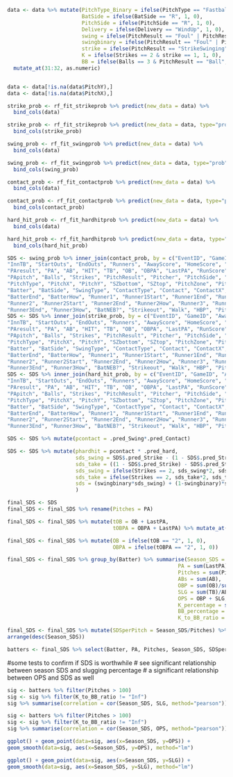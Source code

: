 ```{r}
data <- data %>% mutate(PitchType_Binary = ifelse(PitchType == "Fastball", 1, 0),
                        BatSide = ifelse(BatSide == "R", 1, 0),
                        PitchSide = ifelse(PitchSide == "R", 1, 0),
                        Delivery = ifelse(Delivery == "WindUp", 1, 0),
                        swing = ifelse(PitchResult == "Foul" | PitchResult == "StrikeSwinging" | PitchResult == "Bip", "Swing", "Take"),
                        swingbinary = ifelse(PitchResult == "Foul" | PitchResult == "StrikeSwinging" | PitchResult == "Bip", 1, 0),
                        strike = ifelse(PitchResult == "StrikeSwinging" | PitchResult == "StrikeTaken", 1, 0),
                        K = ifelse(Strikes == 2 & strike == 1, 1, 0),
                        BB = ifelse(Balls == 3 & PitchResult == "Ball", 1, 0)) %>% 
  mutate_at(31:32, as.numeric)


data <- data[!is.na(data$PitchY),]
data <- data[!is.na(data$PitchX),]
```



```{r}
strike_prob <- rf_fit_strikeprob %>% predict(new_data = data) %>%
  bind_cols(data) 

strike_prob <- rf_fit_strikeprob %>% predict(new_data = data, type="prob") %>%
  bind_cols(strike_prob)
```

```{r}
swing_prob <- rf_fit_swingprob %>% predict(new_data = data) %>%
  bind_cols(data) 

swing_prob <- rf_fit_swingprob %>% predict(new_data = data, type="prob") %>%
  bind_cols(swing_prob)
```

```{r}
contact_prob <- rf_fit_contactprob %>% predict(new_data = data) %>%
  bind_cols(data) 

contact_prob <- rf_fit_contactprob %>% predict(new_data = data, type="prob") %>%
  bind_cols(contact_prob)
```

```{r}
hard_hit_prob <- rf_fit_hardhitprob %>% predict(new_data = data) %>%
  bind_cols(data) 

hard_hit_prob <- rf_fit_hardhitprob %>% predict(new_data = data, type="prob") %>%
  bind_cols(hard_hit_prob)
```



```{r}
SDS <- swing_prob %>% inner_join(contact_prob, by = c("EventID", "GameID", "AwayTeam", "HomeTeam", "Inn",
"InnTB", "StartOuts", "EndOuts", "Runners", "AwayScore", "HomeScore", "InnPA",
"PAresult", "PA", "AB", "HIT", "TB", "OB", "OBPA", "LastPA", "RunScore", "Event",
"PApitch", "Balls", "Strikes", "PitchResult", "Pitcher", "PitchSide", "Delivery",
"PitchType", "PitchX", "PitchY", "SZbottom", "SZtop", "PitchZone", "PitchArea",
"Batter", "BatSide", "SwingType", "ContactType", "Contact", "ContactX", "ContactY",
"BatterEnd", "BatterHow", "Runner1", "Runner1Start", "Runner1End", "Runner1How",
"Runner2", "Runner2Start", "Runner2End", "Runner2How", "Runner3", "Runner3Start",
"Runner3End", "Runner3How", "BatNEB?", "Strikeout", "Walk", "HBP", "PitchType_Binary", "swing", "swingbinary", "strike", "K", "BB"))
SDS <- SDS %>% inner_join(strike_prob, by = c("EventID", "GameID", "AwayTeam", "HomeTeam", "Inn",
"InnTB", "StartOuts", "EndOuts", "Runners", "AwayScore", "HomeScore", "InnPA",
"PAresult", "PA", "AB", "HIT", "TB", "OB", "OBPA", "LastPA", "RunScore", "Event",
"PApitch", "Balls", "Strikes", "PitchResult", "Pitcher", "PitchSide", "Delivery",
"PitchType", "PitchX", "PitchY", "SZbottom", "SZtop", "PitchZone", "PitchArea",
"Batter", "BatSide", "SwingType", "ContactType", "Contact", "ContactX", "ContactY",
"BatterEnd", "BatterHow", "Runner1", "Runner1Start", "Runner1End", "Runner1How",
"Runner2", "Runner2Start", "Runner2End", "Runner2How", "Runner3", "Runner3Start",
"Runner3End", "Runner3How", "BatNEB?", "Strikeout", "Walk", "HBP", "PitchType_Binary", "swing", "swingbinary", "strike", "K", "BB"))
SDS <- SDS %>% inner_join(hard_hit_prob, by = c("EventID", "GameID", "AwayTeam", "HomeTeam", "Inn",
"InnTB", "StartOuts", "EndOuts", "Runners", "AwayScore", "HomeScore", "InnPA",
"PAresult", "PA", "AB", "HIT", "TB", "OB", "OBPA", "LastPA", "RunScore", "Event",
"PApitch", "Balls", "Strikes", "PitchResult", "Pitcher", "PitchSide", "Delivery",
"PitchType", "PitchX", "PitchY", "SZbottom", "SZtop", "PitchZone", "PitchArea",
"Batter", "BatSide", "SwingType", "ContactType", "Contact", "ContactX", "ContactY",
"BatterEnd", "BatterHow", "Runner1", "Runner1Start", "Runner1End", "Runner1How",
"Runner2", "Runner2Start", "Runner2End", "Runner2How", "Runner3", "Runner3Start",
"Runner3End", "Runner3How", "BatNEB?", "Strikeout", "Walk", "HBP", "PitchType_Binary", "swing", "swingbinary", "strike", "K", "BB"))
```

```{r}
SDS <- SDS %>% mutate(pcontact = .pred_Swing*.pred_Contact)

SDS <- SDS %>% mutate(phardhit = pcontact * .pred_hard,
                      sds_swing = SDS$.pred_Strike - (1 - SDS$.pred_Strike) + SDS$.pred_Swing + SDS$.pred_hard,
                      sds_take = ((1 - SDS$.pred_Strike) - SDS$.pred_Strike - SDS$.pred_Swing),
                      sds_swing = ifelse(Strikes == 2, sds_swing*2, sds_swing),
                      sds_take = ifelse(Strikes == 2, sds_take*2, sds_take),
                      sds = (swingbinary*sds_swing) + (1-swingbinary)*sds_take
                      )
```


```{r}
final_SDS <- SDS
final_SDS <- final_SDS %>% rename(Pitches = PA)

final_SDS <- final_SDS %>% mutate(tOB = OB + LastPA,
                                  tOBPA = OBPA + LastPA) %>% mutate_at(85:86, as.numeric)

final_SDS <- final_SDS %>% mutate(OB = ifelse(tOB == "2", 1, 0),
                                  OBPA = ifelse(tOBPA == "2", 1, 0))

final_SDS <- final_SDS %>% group_by(Batter) %>% summarise(Season_SDS = sum(sds),
                                                       PA = sum(LastPA),
                                                       Pitches = sum(Pitches),
                                                       ABs = sum(AB),
                                                       OBP = sum(OB)/sum(OBPA),
                                                       SLG = sum(TB)/ABs,
                                                       OPS = OBP + SLG,
                                                       K_percentage = sum(K)/PA,
                                                       BB_percentage = sum(BB)/PA,
                                                       K_to_BB_ratio = K_percentage/BB_percentage) 

final_SDS <- final_SDS %>% mutate(SDSperPitch = Season_SDS/Pitches) %>%
arrange(desc(Season_SDS))

batters <- final_SDS %>% select(Batter, PA, Pitches, Season_SDS, SDSperPitch, ABs, SLG, OBP, OPS, K_to_BB_ratio, K_percentage, BB_percentage) %>% distinct() 
```


#some tests to confirm if SDS is worthwhile
# see significant relationship between season SDS and slugging percentage
# a significant relationship between OPS and SDS as well
```{r}
sig <- batters %>% filter(Pitches > 100)
sig <- sig %>% filter(K_to_BB_ratio != "Inf")
sig %>% summarise(correlation = cor(Season_SDS, SLG, method="pearson"))
```

```{r}
sig <- batters %>% filter(Pitches > 100)
sig <- sig %>% filter(K_to_BB_ratio != "Inf")
sig %>% summarise(correlation = cor(Season_SDS, OPS, method="pearson"))
```

```{r}
ggplot() + geom_point(data=sig, aes(x=Season_SDS, y=OPS)) + 
geom_smooth(data=sig, aes(x=Season_SDS, y=OPS), method="lm")
```
```{r}
ggplot() + geom_point(data=sig, aes(x=Season_SDS, y=SLG)) + 
geom_smooth(data=sig, aes(x=Season_SDS, y=SLG), method="lm")
```
